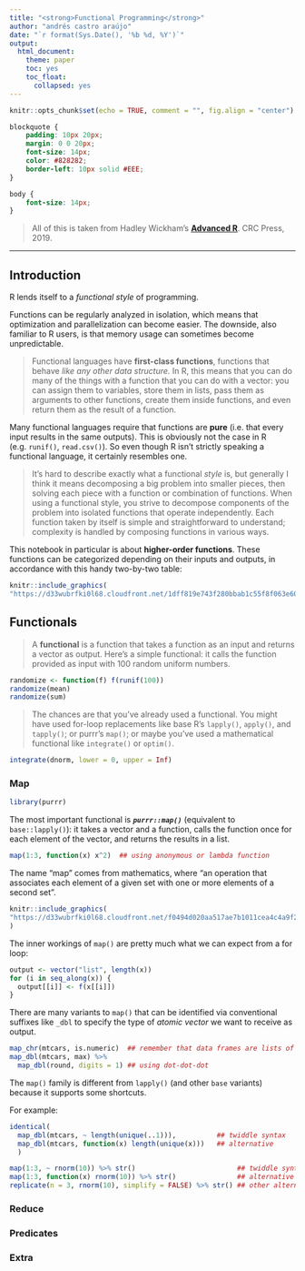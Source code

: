 ```yaml
---
title: "<strong>Functional Programming</strong>"
author: "andrés castro araújo"
date: "`r format(Sys.Date(), '%b %d, %Y')`"
output: 
  html_document: 
    theme: paper
    toc: yes
    toc_float:
      collapsed: yes
---
```


```r
knitr::opts_chunk$set(echo = TRUE, comment = "", fig.align = "center")
```

```css
blockquote {
    padding: 10px 20px;
    margin: 0 0 20px;
    font-size: 14px;
    color: #828282;
    border-left: 10px solid #EEE;
}

body {
    font-size: 14px;
}
```

>All of this is taken from Hadley Wickham's [__Advanced R__](https://adv-r.hadley.nz). CRC Press, 2019.

****

## Introduction

R lends itself to a _functional style_ of programming. 


Functions can be regularly analyzed in isolation, which means that optimization and parallelization can become easier. The downside, also familiar to R users, is that memory usage can sometimes become unpredictable. 
 
>Functional languages have __first-class functions__, functions that behave _like any other data structure._ In R, this means that you can do many of the things with a function that you can do with a vector: you can assign them to variables, store them in lists, pass them as arguments to other functions, create them inside functions, and even return them as the result of a function.

Many functional languages require that functions are __pure__ (i.e. that every input results in the same outputs). This is obviously not the case in R (e.g. `runif()`, `read.csv()`). So even though R isn't strictly speaking a functional language, it certainly resembles one.

>It’s hard to describe exactly what a functional _style_ is, but generally I think it means decomposing a big problem into smaller pieces, then solving each piece with a function or combination of functions. When using a functional style, you strive to decompose components of the problem into isolated functions that operate independently. Each function taken by itself is simple and straightforward to understand; complexity is handled by composing functions in various ways.

This notebook in particular is about __higher-order functions__. These functions can be categorized depending on their inputs and outputs, in accordance with this handy two-by-two table:

```r
knitr::include_graphics(
"https://d33wubrfki0l68.cloudfront.net/1dff819e743f280bbab1c55f8f063e60b6a0d2fb/2269e/diagrams/fp.png")
```

## Functionals

>A __functional__ is a function that takes a function as an input and returns a vector as output. Here’s a simple functional: it calls the function provided as input with 100 random uniform numbers.

```r
randomize <- function(f) f(runif(100))
randomize(mean)
randomize(sum)
```

>The chances are that you've already used a functional. You might have used for-loop replacements like base R's `lapply()`, `apply()`, and `tapply()`; or purrr's `map()`; or maybe you've used a mathematical functional like `integrate()` or `optim()`.

```r
integrate(dnorm, lower = 0, upper = Inf)
```

### Map

```r
library(purrr)
```

The most important functional is ___`purrr::map()`___ (equivalent to `base::lapply()`): it takes a vector and a function, calls the function once for each element of the vector, and returns the results in a list.

```r
map(1:3, function(x) x^2)  ## using anonymous or lambda function
```

The name "map" comes from mathematics, where "an operation that associates each element of a given set with one or more elements of a second set".

```r
knitr::include_graphics(
"https://d33wubrfki0l68.cloudfront.net/f0494d020aa517ae7b1011cea4c4a9f21702df8b/2577b/diagrams/functionals/map.png"
)
```

The inner workings of `map()` are pretty much what we can expect from a for loop:

```r
output <- vector("list", length(x))
for (i in seq_along(x)) {
  output[[i]] <- f(x[[i]])
}
```

There are many variants to `map()` that can be identified via conventional suffixes like `_dbl` to specify the type of _atomic vector_ we want to receive as output.

```r
map_chr(mtcars, is.numeric)  ## remember that data frames are lists of lists.
map_dbl(mtcars, max) %>% 
  map_dbl(round, digits = 1) ## using dot-dot-dot 
```

The `map()` family is different from `lapply()` (and other `base` variants) because it supports some shortcuts.

For example:

```r
identical(
  map_dbl(mtcars, ~ length(unique(..1))),          ## twiddle syntax
  map_dbl(mtcars, function(x) length(unique(x)))   ## alternative
  )

map(1:3, ~ rnorm(10)) %>% str()                         ## twiddle syntax
map(1:3, function(x) rnorm(10)) %>% str()               ## alternative
replicate(n = 3, rnorm(10), simplify = FALSE) %>% str() ## other alternative
```





### Reduce


### Predicates



### Extra
